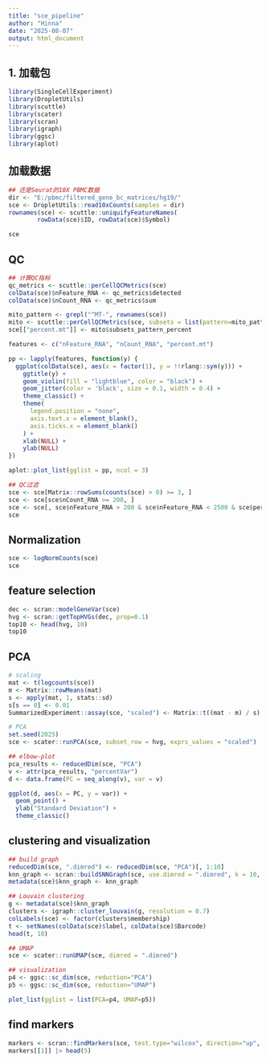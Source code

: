 ```yaml
---
title: "sce_pipeline"
author: "Hinna"
date: "2025-08-07"
output: html_document
---
```


## 1. 加载包
```R
library(SingleCellExperiment)
library(DropletUtils)
library(scuttle)
library(scater)
library(scran)
library(igraph)
library(ggsc)
library(aplot)
```

## 加载数据
```R
## 还是Seurat的10X PBMC数据
dir <- "E:/pbmc/filtered_gene_bc_matrices/hg19/"
sce <- DropletUtils::read10xCounts(samples = dir)
rownames(sce) <- scuttle::uniquifyFeatureNames(
        rowData(sce)$ID, rowData(sce)$Symbol)
```

```r
sce
```


## QC
```r
## 计算QC指标
qc_metrics <- scuttle::perCellQCMetrics(sce)
colData(sce)$nFeature_RNA <- qc_metrics$detected
colData(sce)$nCount_RNA <- qc_metrics$sum

mito_pattern <- grepl("^MT-", rownames(sce))
mito <- scuttle::perCellQCMetrics(sce, subsets = list(pattern=mito_pattern))
sce[["percent.mt"]] <- mito$subsets_pattern_percent

features <- c("nFeature_RNA", "nCount_RNA", "percent.mt")

pp <- lapply(features, function(y) {
  ggplot(colData(sce), aes(x = factor(1), y = !!rlang::sym(y))) +
    ggtitle(y) +
    geom_violin(fill = "lightblue", color = "black") +
    geom_jitter(color = 'black', size = 0.1, width = 0.4) +
    theme_classic() +
    theme(
      legend.position = "none",
      axis.text.x = element_blank(),
      axis.ticks.x = element_blank()
    ) +
    xlab(NULL) +
    ylab(NULL)
})

aplot::plot_list(gglist = pp, ncol = 3)

## QC过滤
sce <- sce[Matrix::rowSums(counts(sce) > 0) >= 3, ]
sce <- sce[sce$nCount_RNA >= 200, ]
sce <- sce[, sce$nFeature_RNA > 200 & sce$nFeature_RNA < 2500 & sce$percent.mt < 5]
sce
```

## Normalization
```R
sce <- logNormCounts(sce)
sce
```

## feature selection
```r
dec <- scran::modelGeneVar(sce)
hvg <- scran::getTopHVGs(dec, prop=0.1)
top10 <- head(hvg, 10)
top10
```

## PCA
```r
# scaling
mat <- t(logcounts(sce))
m <- Matrix::rowMeans(mat)
s <- apply(mat, 1, stats::sd)
s[s == 0] <- 0.01
SummarizedExperiment::assay(sce, "scaled") <- Matrix::t((mat - m) / s) 

# PCA
set.seed(2025)
sce <- scater::runPCA(sce, subset_row = hvg, exprs_values = "scaled")

## elbow-plot
pca_results <- reducedDim(sce, "PCA")
v <- attr(pca_results, "percentVar")
d <- data.frame(PC = seq_along(v), var = v)

ggplot(d, aes(x = PC, y = var)) +
  geom_point() +
  ylab("Standard Deviation") +
  theme_classic()
```

## clustering and visualization
```R
## build graph
reducedDim(sce, ".dimred") <- reducedDim(sce, "PCA")[, 1:10]
knn_graph <- scran::buildSNNGraph(sce, use.dimred = ".dimred", k = 10, type = "rank")
metadata(sce)$knn_graph <- knn_graph

## Louvain clustering
g <- metadata(sce)$knn_graph
clusters <- igraph::cluster_louvain(g, resolution = 0.7)
colLabels(sce) <- factor(clusters$membership)
t <- setNames(colData(sce)$label, colData(sce)$Barcode)
head(t, 10)

## UMAP
sce <- scater::runUMAP(sce, dimred = ".dimred")

## visualization
p4 <- ggsc::sc_dim(sce, reduction="PCA")
p5 <- ggsc::sc_dim(sce, reduction="UMAP")

plot_list(gglist = list(PCA=p4, UMAP=p5))
```

## find markers
```r
markers <- scran::findMarkers(sce, test.type="wilcox", direction="up", lfc=1)
markers[[1]] |> head(5)
```


